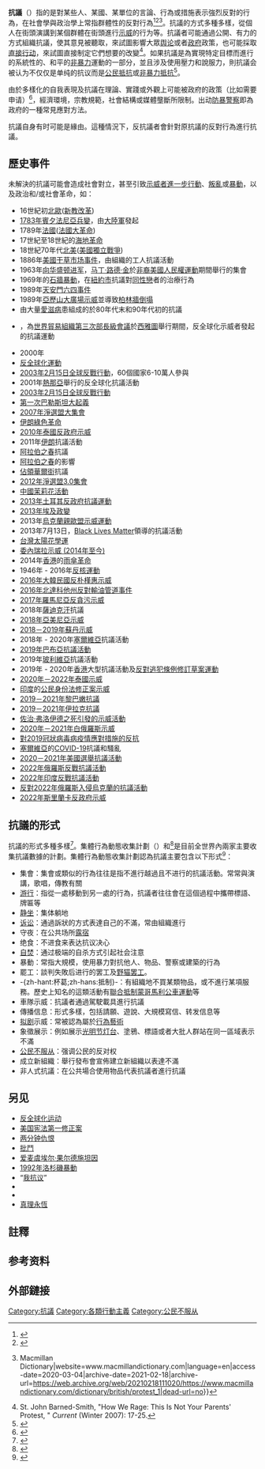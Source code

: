 {{Revolution sidebar}}
'''抗議'''（{{lang-en|Protest}}）指的是對某些人、某國、某單位的言論、行為或措施表示強烈反對的行為，在社會學與政治學上常指群體性的反對行為<ref>{{cite web |title=抗议 |url=https://www.zdic.net/hans/%E6%8A%97%E8%AE%AE |website=汉典 |accessdate=2020-09-30 |archive-date=2021-02-18 |archive-url=https://web.archive.org/web/20210218110954/https://www.zdic.net/hans/%E6%8A%97%E8%AE%AE |dead-url=no }}</ref><ref>{{Cite web|url=https://www.merriam-webster.com/dictionary/protest|title=Definition of PROTEST|website=www.merriam-webster.com|language=en|access-date=2020-03-04|archive-date=2021-02-18|archive-url=https://web.archive.org/web/20210218110957/https://www.merriam-webster.com/dictionary/protest|dead-url=no}}</ref><ref>{{Cite web|url=https://www.macmillandictionary.com/dictionary/british/protest_1|title=PROTEST (noun) definition and synonyms {{!}} Macmillan Dictionary|website=www.macmillandictionary.com|language=en|access-date=2020-03-04|archive-date=2021-02-18|archive-url=https://web.archive.org/web/20210218111020/https://www.macmillandictionary.com/dictionary/british/protest_1|dead-url=no}}</ref>。抗議的方式多種多樣，從個人在街頭演講到某個群體在街頭進行[[示威|示威]]的行为等。抗議者可能通過公開、有力的方式組織抗議，使其意見被聽取，來試圖影響大眾[[舆论|舆论]]或者[[政府|政府]]政策，也可能採取[[直接行动|直接行动]]，來試圖直接制定它們想要的改變<ref>St. John Barned-Smith, "How We Rage: This Is Not Your Parents' Protest, " ''Current'' (Winter 2007): 17-25.</ref>。如果抗議是為實現特定目標而進行的系統性的、和平的[[非暴力|非暴力]]運動的一部分，並且涉及使用壓力和說服力，則抗議会被认为不仅仅是单纯的抗议而是[[公民抵抗|公民抵抗]]或[[非暴力抵抗|非暴力抵抗]]<ref name=CivilResistance>{{cite book|first=Adam|last=Roberts|author-link=Adam Roberts (scholar)|editor-first=Timothy Garton|editor-last=Ash|editor-link=Timothy Garton Ash|title=Civil Resistance and Power Politics: The Experience of Non-violent Action from Gandhi to the Present|url=https://archive.org/details/civilresistancep00robe|publisher=Oxford University Press|year=2009|isbn=978-0-19-955201-6|pages=[https://archive.org/details/civilresistancep00robe/page/n24 2]–3}}</ref>。

由於多樣化的自我表現及抗議在理論、實踐或外觀上可能被政府的政策（比如需要申请{{le|抗议许可|Protest permit}}）<ref>{{cite web|url=http://www.thefreelibrary.com/Controlling+public+protest%3a+First+Amendment+implications.-a016473804|title=Controlling Public Protest: First Amendment Implications|accessdate=16 December 2009|author=Daniel L. Schofield, S.J.D.|date=November 1994|publisher=in the [[联邦调查局|FBI]]'s [[FBI_Law_Enforcement_Bulletin|Law Enforcement Bulletin]]|archive-date=2021-02-24|archive-url=https://web.archive.org/web/20210224155709/https://www.thefreelibrary.com/Controlling+public+protest%3a+First+Amendment+implications.-a016473804|dead-url=no}}</ref>，經濟環境，宗教規範，社會結構或媒體壟斷所限制。出动[[防暴警察|防暴警察]]即為政府的一種常見應對方法。

抗議自身有时可能是緣由{{Link-en|反抗議|Counter-protest}}。這種情況下，反抗議者會針對原抗議的反對行為進行抗議。

{{Infobox Civil Conflict
| title = 抗議和[[革命|革命]]<br>Protest and Revolution
| partof = 以下圖片顯示不同時代地方及人民抗議方式
| image = {{Photomontage
| photo1a = Prise_de_la_Bastille.jpg
| photo2a = Ukraine solidarity protest Berlin Pariser Platz with lighted Brandenburg Gate 2022-02-24 02.jpg
| photo2b = DSCF8178 (49094162613).jpg
| photo3a = 2020.05.31 Protesting the Murder of George Floyd, Washington, DC USA 152 35031 (49957236301) (cropped).jpg
| photo3b = April 22 yerevan republic square protest.jpg
| photo4a = Anti-government protest in Sri Lanka 2022.jpg
| position = center
| size = 300
| color = #F5F5F5
| border = 2
| color_border = black
| spacing = 2
| foot_montage =  
}}
| fined = 
| casualties_label = 
| notes = 
| howmany=}}

== 歷史事件 ==
未解決的抗議可能會造成社會對立，甚至引致[[直接行动|示威者進一步行動]]、[[叛亂|叛亂]]或[[暴動|暴動]]，以及政治和/或社會革命，如：
* 16世紀初[[北歐|北歐]]([[宗教改革|新教改革]])
* [[1783年賓夕法尼亞兵變|1783年賓夕法尼亞兵變]]，由[[大陸軍|大陸軍]]發起
* 1789年[[法國|法國]]([[法國大革命|法國大革命]])
* 17世紀至18世紀的[[海地革命|海地革命]]
* 18世紀70年代[[北美|北美]]([[美國獨立戰爭|美國獨立戰爭]])
* 1886年[[美國|美國]][[干草市场事件|干草市场事件]]，由{{le|有組織的行業和工會聯合會|Federation of Organized Trades and Labor Unions}}組織的工人抗議活動
* 1963年[[向华盛顿进军|向华盛顿进军]]，[[马丁·路德·金|马丁·路德·金]]於[[非裔美國人民權運動|非裔美國人民權運動]]期間舉行的集會
* 1969年的[[石牆暴動|石牆暴動]]，在[[紐約市|紐約市]]抗議對[[同性戀|同性戀]]者的治療行為
* 1989年[[天安門|天安門]][[六四事件|六四事件]]
* 1989年[[亞歷山大廣場示威|亞歷山大廣場示威]]並導致[[柏林牆倒塌|柏林牆倒塌]]
* 由大量[[愛滋病|愛滋病]]患組成的{{tsl|en|ACT UP|愛滋病解放力量聯盟}}於80年代末和90年代初的抗議
* {{tsl|en|1999 Seattle WTO protests|1999年西雅圖反世貿示威}}，為[[世界貿易組織第三次部長級會議|世界貿易組織第三次部長級會議]]於[[西雅圖|西雅圖]]舉行期間，反全球化示威者發起的抗議運動
* 2000年{{tsl|en|Anti-globalization protests in Prague|布拉格反全球化抗議}}
* [[反全球化運動|反全球化運動]]
* [[2003年2月15日全球反戰行動|2003年2月15日全球反戰行動]]，60個國家6-10萬人參與
* 2001年[[熱那亞|熱那亞]]舉行的反全球化抗議活動
* [[2003年2月15日全球反戰行動|2003年2月15日全球反戰行動]]
* [[第一次巴勒斯坦大起義|第一次巴勒斯坦大起義]]
* [[2007年淨選盟大集會|2007年淨選盟大集會]]
* [[伊朗綠色革命|伊朗綠色革命]]
* [[2010年泰國反政府示威|2010年泰國反政府示威]]
* 2011年[[伊朗|伊朗]]抗議活動
* [[阿拉伯之春|阿拉伯之春]]抗議
* [[阿拉伯之春|阿拉伯之春]]的影響
* [[佔領華爾街|佔領華爾街]]抗議
* [[2012年淨選盟3.0集會|2012年淨選盟3.0集會]]
* [[中國茉莉花活動|中國茉莉花活動]]
* [[2013年土耳其反政府抗議運動|2013年土耳其反政府抗議運動]]
* [[2013年埃及政變|2013年埃及政變]]
* 2013年[[烏克蘭親歐盟示威運動|烏克蘭親歐盟示威運動]]
* 2013年7月13日，[[Black_Lives_Matter|Black Lives Matter]]領導的抗議活動
* [[台灣|台灣]][[太陽花學運|太陽花學運]]
* [[委內瑞拉示威_(2014年至今)|委內瑞拉示威 (2014年至今)]]
* 2014年[[香港|香港]]的[[雨傘革命|雨傘革命]]
* 1946年 - 2016年[[反核運動|反核運動]]
* [[2016年大韓民國反朴槿惠示威|2016年大韓民國反朴槿惠示威]]
* [[2016年北達科他州反對輸油管道事件|2016年北達科他州反對輸油管道事件]]
* [[2017年羅馬尼亞反貪污示威|2017年羅馬尼亞反貪污示威]]
* 2018年[[薩迪克汗|薩迪克汗]]抗議
* [[2018年亞美尼亞示威|2018年亞美尼亞示威]]
* [[2018－2019年蘇丹示威|2018－2019年蘇丹示威]]
* 2018年 - 2020年[[塞爾維亞|塞爾維亞]]抗議活動
* [[2019年巴布亞抗議活動|2019年巴布亞抗議活動]]
* 2019年[[玻利維亞|玻利維亞]]抗議活動
* 2019年 - 2020年[[香港|香港]]大型抗議活動及[[反對逃犯條例修訂草案運動|反對逃犯條例修訂草案運動]]
* [[2020年－2022年泰國示威|2020年－2022年泰國示威]]
* [[印度|印度]]的[[公民身份法修正案示威|公民身份法修正案示威]]
* [[2019－2021年黎巴嫩抗議|2019－2021年黎巴嫩抗議]]
* [[2019－2021年伊拉克抗議|2019－2021年伊拉克抗議]]
* [[佐治·弗洛伊德之死引發的示威活動|佐治·弗洛伊德之死引發的示威活動]]
* [[2020年－2021年白俄羅斯示威|2020年－2021年白俄羅斯示威]]
* [[對2019冠狀病毒病疫情應對措施的反抗|對2019冠狀病毒病疫情應對措施的反抗]]
* [[塞爾維亞|塞爾維亞]]的[[COVID-19|COVID-19]]抗議和騷亂
* [[2020－2021年美國選舉抗議活動|2020－2021年美國選舉抗議活動]]
* [[2022年俄羅斯反戰抗議活動|2022年俄羅斯反戰抗議活動]]
* [[2022年印度反戰抗議活動|2022年印度反戰抗議活動]]
* [[反對2022年俄羅斯入侵烏克蘭的抗議活動|反對2022年俄羅斯入侵烏克蘭的抗議活動]]
* [[2022年斯里蘭卡反政府示威|2022年斯里蘭卡反政府示威]]

== 抗議的形式 ==
{{主條目|{{Link-en|抵制不公的工具|Repertoire of contention}}}}

抗議的形式多種多樣<ref>{{cite web|last1=Kruszewski|first1=Brent Baldwin, Jackie|title=Why They Keep Fighting: Richmond Protesters Explain Their Resistance to Trump's America|url=http://www.styleweekly.com/richmond/why-they-keep-fighting-richmond-protesters-explain-their-resistance-to-trumps-america/Content?oid=2846422|website=Style Weekly|access-date=2017-03-29|archive-date=2021-02-25|archive-url=https://web.archive.org/web/20210225133736/https://www.styleweekly.com/richmond/why-they-keep-fighting-richmond-protesters-explain-their-resistance-to-trumps-america/Content?oid=2846422|dead-url=no}}</ref>。集體行為動態收集計劃（{{lang|en|Dynamics of Collective Action project}}）和{{le|喬治·莱基|George Lakey|全球非暴力行動數據庫}}<ref>{{Cite web |url=http://nvdatabase.swarthmore.edu/ |title=Global Nonviolent Action Database |access-date=2020-10-11 |archive-date=2021-03-18 |archive-url=https://web.archive.org/web/20210318083332/https://nvdatabase.swarthmore.edu/ |dead-url=no }}</ref>是目前全世界內兩家主要收集抗議數據的計劃。集體行為動態收集計劃認為抗議主要包含以下形式<ref>{{cite web|url=http://www.stanford.edu/group/collectiveaction/cgi-bin/drupal/node/3|title=Dynamics of Collective Action Project|publisher=Stanford University|access-date=2020-10-11|archive-date=2013-02-24|archive-url=https://web.archive.org/web/20130224051021/http://www.stanford.edu/group/collectiveaction/cgi-bin/drupal/node/3|dead-url=no}}</ref>：

* 集會：集會或類似的行為往往是指不進行越過{{Le|警戒線|picket line}}且不进行{{le|守夜 (行为)|Vigil|守夜}}的抗議活動。常常與演講，歌唱，傳教有關
* [[遊行示威|游行]]：指從一處移動到另一處的行為，抗議者往往會在這個過程中攜帶標語、牌匾等
* [[静坐|静坐]]：集体躺地
* [[诉讼|诉讼]]：通過訴狀的方式表達自己的不滿，常由組織進行
* 守夜：在公共场所[[露宿|露宿]]
* 绝食：不进食来表达抗议决心
* [[自焚|自焚]]：通过极端的自杀方式引起社会注意
* 暴動：常指大規模，使用暴力對抗他人、物品、警察或建築的行為
* 罷工{{notetag|包括裝病抗議、消極怠工或是類似的勞工抗議}}：談判失敗后进行的罢工及[[野猫罢工|野猫罢工]]。
* -{zh-hant:杯葛;zh-hans:抵制}-：有組織地不買某類物品，或不進行某項服務。歷史上知名的這類活動有[[聯合抵制蒙哥馬利公車運動|聯合抵制蒙哥馬利公車運動]]等
* 車隊示威：抗議者通過駕駛載具進行抗議
* 傳播信息：形式多樣，包括請願、遊說、大規模寫信、转发信息等
* [[拟剧论|拟剧]]示威：常被認為屬於[[行為藝術|行為藝術]]
* 象徵展示：例如展示[[光明节灯台|光明节灯台]]、塗鴉、標語或者大批人群站在同一區域表示不滿
* [[公民不服从|公民不服从]]：强调公民的反对权
* 成立新組織：舉行發布會宣佈建立新組織以表達不滿
* 非人式抗議：在公共場合使用物品代表抗議者進行抗議{{notetag|在[[2019冠狀病毒病疫情|2019冠狀病毒病疫情]]的歐洲抗議中尤為常見}}

==另见==
{{div col|colwidth=20em}}
* [[反全球化运动|反全球化运动]]
* [[美国宪法第一修正案|美国宪法第一修正案]]            
* [[两分钟仇恨|两分钟仇恨]]               
* [[批鬥|批鬥]]
* [[爱麦虞埃尔·果尔德施坦因|爱麦虞埃尔·果尔德施坦因]]            
* [[1992年洛杉磯暴動|1992年洛杉磯暴動]]
* “[[我抗议|我抗议]]”
* {{le|抗议艺术|Protest art}}
* {{le|抗議權|Right to protest}}
* [[真理永恆|真理永恆]]
{{div col end}}

== 註釋 ==
{{notefoot}}
==参考资料==
<references />

== 外部鏈接 ==
{{Commons category|Protests}}
{{Wiktionary|protest}}

{{媒體操縱}}
{{Time Persons of the Year|2001–present}}
{{Portal bar|社会|政治}}
{{Authority control}}
[[Category:抗議|Category:抗議]]
[[Category:各類行動主義|Category:各類行動主義]]
[[Category:公民不服从|Category:公民不服从]]